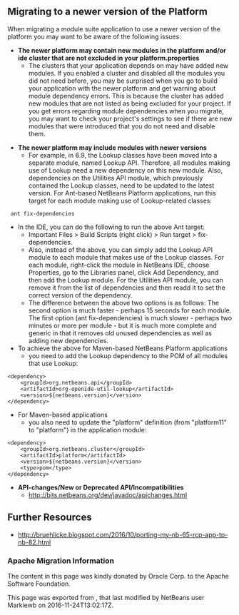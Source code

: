 <!--

    Licensed to the Apache Software Foundation (ASF) under one
    or more contributor license agreements.  See the NOTICE file
    distributed with this work for additional information
    regarding copyright ownership.  The ASF licenses this file
    to you under the Apache License, Version 2.0 (the
    "License"); you may not use this file except in compliance
    with the License.  You may obtain a copy of the License at

      http://www.apache.org/licenses/LICENSE-2.0

    Unless required by applicable law or agreed to in writing,
    software distributed under the License is distributed on an
    "AS IS" BASIS, WITHOUT WARRANTIES OR CONDITIONS OF ANY
    KIND, either express or implied.  See the License for the
    specific language governing permissions and limitations
    under the License.

-->
==Migrating to a newer version of the Platform==

When migrating a module suite application to use a newer version of the platform you may want to be aware of the following issues:

*'''The newer platform may contain new modules in the platform and/or ide cluster that are not excluded in your platform.properties'''
**The clusters that your application depends on may have added new modules.  If you enabled a cluster and disabled all the modules you did not need before, you may be surprised when you go to build your application with the newer platform and get warning about module dependency errors.  This is because the cluster has added new modules that are not listed as being excluded for your project. If you get errors regarding module dependencies when you migrate, you may want to check your project's settings to see if there are new modules that were introduced that you do not need and disable them.


*'''The newer platform may include modules with newer versions'''
**For example, in 6.9, the Lookup classes have been moved into a separate module, named Lookup API. Therefore, all modules making use of Lookup need a new dependency on this new module. Also, dependencies on the Utilities API module, which previously contained the Lookup classes, need to be updated to the latest version. For Ant-based NetBeans Platform applications, run this target for each module making use of Lookup-related classes:
	<pre> ant fix-dependencies 	</pre> 
*In the IDE, you can do the following to run the above Ant target: 
**Important Files > Build Scripts (right click) > Run target > fix-dependencies. 
**Also, instead of the above, you can simply add the Lookup API module to each module that makes use of the Lookup classes. For each module, right-click the module in NetBeans IDE, choose Properties, go to the Libraries panel, click Add Dependency, and then add the Lookup module. For the Utilities API module, you can remove it from the list of dependencies and then readd it to set the correct version of the dependency. 
**The difference between the above two options is as follows: The second option is much faster - perhaps 15 seconds for each module. The first option (ant fix-dependencies) is much slower - perhaps two minutes or more per module - but it is much more complete and generic in that it removes old unused dependencies as well as adding new dependencies.
*To achieve the above for Maven-based NetBeans Platform applications
**you need to add the Lookup dependency to the POM of all modules that use Lookup:
<pre><dependency>
    <groupId>org.netbeans.api</groupId>
    <artifactId>org-openide-util-lookup</artifactId>
    <version>${netbeans.version}</version>
</dependency>	</pre> 

*For Maven-based applications
**you also need to update the "platform" definition (from "platform11" to "platform") in the application module:

<pre><dependency>
    <groupId>org.netbeans.cluster</groupId>
    <artifactId>platform</artifactId>
    <version>${netbeans.version}</version>
    <type>pom</type>
</dependency></pre>

*'''API-changes/New or Deprecated API/Incompatibilities'''
** http://bits.netbeans.org/dev/javadoc/apichanges.html

==Further Resources==

* http://bruehlicke.blogspot.com/2016/10/porting-my-nb-65-rcp-app-to-nb-82.html

===Apache Migration Information===

The content in this page was kindly donated by Oracle Corp. to the
Apache Software Foundation.

This page was exported from , 
that last modified by NetBeans user Markiewb 
on 2016-11-24T13:02:17Z.

